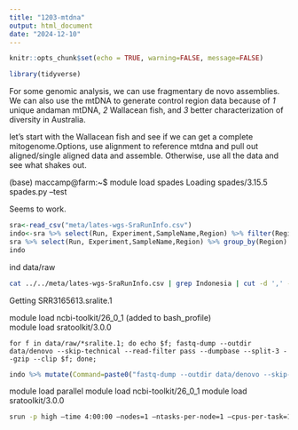 ```yaml
---
title: "1203-mtdna"
output: html_document
date: "2024-12-10"
---
```


```r
knitr::opts_chunk$set(echo = TRUE, warning=FALSE, message=FALSE)
```

```r
library(tidyverse)
```

For some genomic analysis, we can use fragmentary de novo assemblies. We can also use the mtDNA to generate control region data because of _1_ unique andaman mtDNA, _2_ Wallacean fish, and _3_  better characterization of diversity in Australia.

let's start with the Wallacean fish and see if we can get a complete mitogenome.Options, use alignment to reference mtdna and pull out aligned/single aligned data and assemble. Otherwise, use all the data and see what shakes out.    

(base) maccamp@farm:~$ module load spades
Loading spades/3.15.5
spades.py --test

Seems to work.    
```r
sra<-read_csv("meta/lates-wgs-SraRunInfo.csv")
indo<-sra %>% select(Run, Experiment,SampleName,Region) %>% filter(Region=="Indonesia")
sra %>% select(Run, Experiment,SampleName,Region) %>% group_by(Region) %>% summarize(Count=n())
indo
```
ind data/raw
```sh
cat ../../meta/lates-wgs-SraRunInfo.csv | grep Indonesia | cut -d ',' -f 10 | while read line; do wget $line; done;
```

Getting SRR3165613.sralite.1

module load ncbi-toolkit/26_0_1 (added to bash_profile)     
module load sratoolkit/3.0.0       

 `for f in data/raw/*sralite.1; do echo $f; fastq-dump --outdir data/denovo --skip-technical --read-filter pass --dumpbase --split-3 --gzip --clip $f; done;  `    
```r
indo %>% mutate(Command=paste0("fastq-dump --outdir data/denovo --skip-technical --read-filter pass --dumpbase --split-3 --gzip --clip ", Run, ".sralite.1")) %>% select(Command) %>% write_tsv(file="1203.1-split.sh", col_names = FALSE)

```

module load parallel
module load ncbi-toolkit/26_0_1
module load sratoolkit/3.0.0       

```sh
srun -p high –time 4:00:00 –nodes=1 –ntasks-per-node=1 –cpus-per-task=11 parallel -j 11 < 1203.1-split.sh
```
